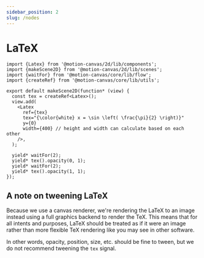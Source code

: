 ```yaml
---
sidebar_position: 2
slug: /nodes
---
```



# LaTeX

```tsx editor
import {Latex} from '@motion-canvas/2d/lib/components';
import {makeScene2D} from '@motion-canvas/2d/lib/scenes';
import {waitFor} from '@motion-canvas/core/lib/flow';
import {createRef} from '@motion-canvas/core/lib/utils';

export default makeScene2D(function* (view) {
  const tex = createRef<Latex>();
  view.add(
    <Latex
      ref={tex}
      tex="{\color{white} x = \sin \left( \frac{\pi}{2} \right)}"
      y={0}
      width={400} // height and width can calculate based on each other
    />,
  );

  yield* waitFor(2);
  yield* tex().opacity(0, 1);
  yield* waitFor(2);
  yield* tex().opacity(1, 1);
});
```

## A note on tweening LaTeX

Because we use a canvas renderer, we're rendering the LaTeX to an image instead
using a full graphics backend to render the TeX. This means that for all intents
and purposes, LaTeX should be treated as if it were an image rather than more
flexible TeX rendering like you may see in other software.

In other words, opacity, position, size, etc. should be fine to tween, but we do
not recommend tweening the `tex` signal.
